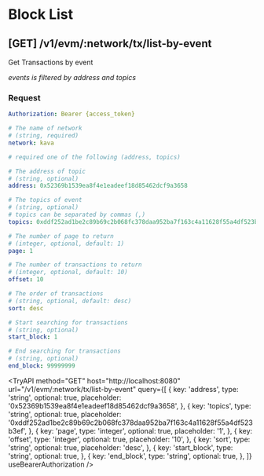 
# Block List

## **[GET]** /v1/evm/:network/tx/list-by-event

Get Transactions by event

_events is filtered by address and topics_

### Request

```yaml filename="Headers"
Authorization: Bearer {access_token}
```

```yaml filename="Parameters"
# The name of network
# (string, required)
network: kava
```

```yaml filename="Queries"
# required one of the following (address, topics)

# The address of topic
# (string, optional)
address: 0x52369b1539ea8f4e1eadeef18d85462dcf9a3658

# The topics of event
# (string, optional)
# topics can be separated by commas (,)
topics: 0xddf252ad1be2c89b69c2b068fc378daa952ba7f163c4a11628f55a4df523b3ef

# The number of page to return
# (integer, optional, default: 1)
page: 1

# The number of transactions to return
# (integer, optional, default: 10)
offset: 10

# The order of transactions
# (string, optional, default: desc)
sort: desc

# Start searching for transactions
# (string, optional)
start_block: 1

# End searching for transactions
# (string, optional)
end_block: 99999999
```

<TryAPI
  method="GET"
  host="http://localhost:8080"
  url="/v1/evm/:network/tx/list-by-event"
  query={[
    {
      key: 'address',
      type: 'string',
      optional: true,
      placeholder: '0x52369b1539ea8f4e1eadeef18d85462dcf9a3658',
    },
    {
      key: 'topics',
      type: 'string',
      optional: true,
      placeholder: '0xddf252ad1be2c89b69c2b068fc378daa952ba7f163c4a11628f55a4df523b3ef',
    },
    {
      key: 'page',
      type: 'integer',
      optional: true,
      placeholder: '1',
    },
    {
      key: 'offset',
      type: 'integer',
      optional: true,
      placeholder: '10',
    },
    {
      key: 'sort',
      type: 'string',
      optional: true,
      placeholder: 'desc',
    },
    {
      key: 'start_block',
      type: 'string',
      optional: true,
    },
    {
      key: 'end_block',
      type: 'string',
      optional: true,
    },
  ]}
  useBearerAuthorization
/>
